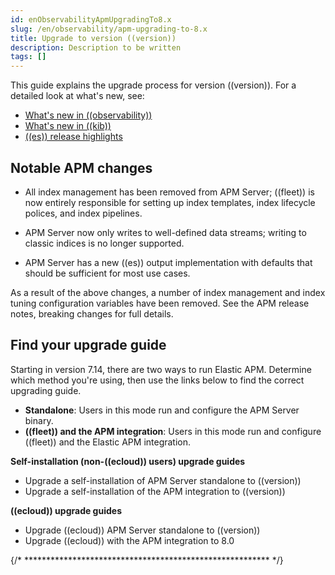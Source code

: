 ```yaml
---
id: enObservabilityApmUpgradingTo8.x
slug: /en/observability/apm-upgrading-to-8.x
title: Upgrade to version ((version))
description: Description to be written
tags: []
---
```


<div id="apm-upgrading-to-8.x"></div>

This guide explains the upgrade process for version ((version)).
For a detailed look at what's new, see:

* [What's new in ((observability))](((observability-guide))/whats-new.html)
* [What's new in ((kib))](((kibana-ref))/whats-new.html)
* [((es)) release highlights](((ref))/release-highlights.html)

<div id="notable_apm_changes"></div>

## Notable APM changes

* All index management has been removed from APM Server;
    ((fleet)) is now entirely responsible for setting up index templates, index lifecycle polices,
    and index pipelines.

* APM Server now only writes to well-defined data streams;
    writing to classic indices is no longer supported.

* APM Server has a new ((es)) output implementation with defaults that should be sufficient for
    most use cases.

As a result of the above changes,
a number of index management and index tuning configuration variables have been removed.
See the APM <DocLink id="enObservabilityApmReleaseNotes">release notes</DocLink>, <DocLink id="enObservabilityApmBreaking">breaking changes</DocLink> for full details.

<div id="find_your_upgrade_guide"></div>

## Find your upgrade guide

Starting in version 7.14, there are two ways to run Elastic APM.
Determine which method you're using, then use the links below to find the correct upgrading guide.

* **Standalone**: Users in this mode run and configure the APM Server binary.
* **((fleet)) and the APM integration**: Users in this mode run and configure ((fleet)) and the Elastic APM integration.

**Self-installation (non-((ecloud)) users) upgrade guides**

* <DocLink id="enObservabilityApmUpgrade8.0SelfStandalone">Upgrade a self-installation of APM Server standalone to ((version))</DocLink>
* <DocLink id="enObservabilityApmUpgrade8.0SelfIntegration">Upgrade a self-installation of the APM integration to ((version))</DocLink>

**((ecloud)) upgrade guides**

* <DocLink id="enObservabilityApmUpgrade8.0CloudStandalone">Upgrade ((ecloud)) APM Server standalone to ((version))</DocLink>
* <DocLink id="enObservabilityApmUpgrade8.0CloudIntegration">Upgrade ((ecloud)) with the APM integration to 8.0</DocLink>

{/* ******************************************************** */}

